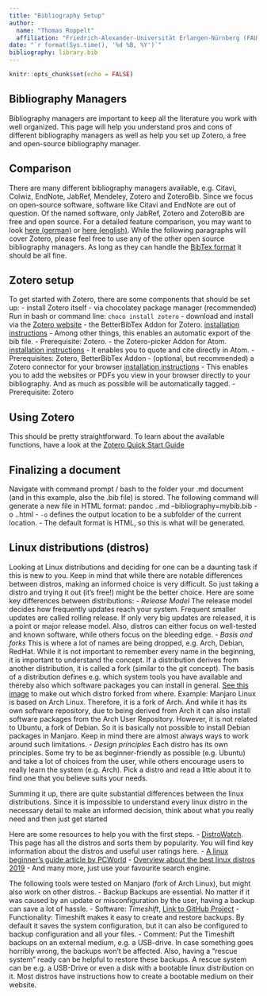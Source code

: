 ```yaml
---
title: "Bibliography Setup"
author:
  name: "Thomas Roppelt"
  affiliation: "Friedrich-Alexander-Universität Erlangen-Nürnberg (FAU)"
date: "`r format(Sys.time(), '%d %B, %Y')`"
bibliography: library.bib
---
```


```r
knitr::opts_chunk$set(echo = FALSE)
```

## Bibliography Managers
Bibliography managers are important to keep all the literature you work with well organized.
This page will help you understand pros and cons of different bibliography managers as well as help you set up Zotero, a free and open-source bibliography manager.

## Comparison
There are many different bibliography managers available, e.g. Citavi, Colwiz, EndNote, JabRef, Mendeley, Zotero and ZoteroBib.
Since we focus on open-source software, software like Citavi and EndNote are out of question.
Of the named software, only JabRef, Zotero and ZoteroBib are free and open source.
For a detailed feature comparison, you may want to look [here (german)](https://ub.fau.de/schreiben-publizieren/literaturverwaltung/) or [here (english)](https://en.wikipedia.org/wiki/Comparison_of_reference_management_software).
While the following paragraphs will cover Zotero, please feel free to use any of the other open source bibliography managers. As long as they can handle the [BibTex format](https://de.wikipedia.org/wiki/BibTeX) it should be all fine.

## Zotero setup
To get started with Zotero, there are some components that should be set up:
- install Zotero itself
  - via chocolatey package manager (recommended)
    Run in bash or command line: `choco install zotero`
  - download and install via the [Zotero website](https://www.zotero.org/)
- the BetterBibTex Addon for Zotero. [installation instructions](https://retorque.re/zotero-better-bibtex/installation/)
    - Among other things, this enables an automatic export of the bib file.
    - Prerequisite: Zotero.
- the Zotero-picker Addon for Atom. [installation instructions](https://atom.io/packages/zotero-picker)
    - It enables you to quote and cite directly in Atom.
    - Prerequisites: Zotero, BetterBibTex Addon
- (optional, but recommended) a Zotero connector for your browser [installation instructions](https://www.zotero.org/download/connectors)
    - This enables you to add the websites or PDFs you view in your browser directly to your bibliography. And as much as possible will be automatically tagged.
    - Prerequisite: Zotero

## Using Zotero
This should be pretty straightforward. To learn about the available functions, have a look at the [Zotero Quick Start Guide](https://www.zotero.org/support/quick_start_guide)

## Finalizing a document
Navigate with command prompt / bash to the folder your .md document (and in this example, also the .bib file) is stored. The following command will generate a new file in HTML format:
pandoc .\homework.md --bibliography=mybib.bib -o .\Outputs\output.html
- `-o` defines the output location to be a subfolder of the current location.
- The default format is HTML, so this is what will be generated.

## Linux distributions (distros)
Looking at Linux distributions and deciding for one can be a daunting task if this is new to you.
Keep in mind that while there are notable differences between distros, making an informed choice is very difficult. So just taking a distro and trying it out (it's free!) might be the better choice.
Here are some key differences between distributions:
- _Release Model_
The release model decides how frequently updates reach your system. Frequent smaller updates are called rolling release. If only very big updates are released, it is a point or major release model. 
Also, distros can either focus on well-tested and known software, while others focus on the bleeding edge.
- _Basis and forks_
This is where a lot of names are being dropped, e.g. Arch, Debian, RedHat. While it is not important to remember every name in the beginning, it is important to understand the concept. 
If a distribution derives from another distribution, it is called a fork (similar to the git concept). The basis of a distribution defines e.g. which system tools you have available and thereby also which software packages you can install in general. 
[See this image](https://upload.wikimedia.org/wikipedia/commons/1/1b/Linux_Distribution_Timeline.svg) to make out which distro forked from where.
Example:
Manjaro Linux is based on Arch Linux. Therefore, it is a fork of Arch. And while it has its own software repository, due to being derived from Arch it can also install software packages from the Arch User Repository. However, it is not related to Ubuntu, a fork of Debian. So it is basically not possible to install Debian packages in Manjaro. Keep in mind there are almost always ways to work around such limitations.
- _Design principles_
Each distro has its own principles. Some try to be as beginner-friendly as possible (e.g. Ubuntu) and take a lot of choices from the user, while others encourage users to really learn the system (e.g. Arch). Pick a distro and read a little about it to find one that you believe suits your needs.

Summing it up, there are quite substantial differences between the linux distributions. Since it is impossible to understand every linux distro in the necessary detail to make an informed decision, think about what you really need and then just get started

Here are some resources to help you with the first steps.
- [DistroWatch](http://distrowatch.org/). This page has all the distros and sorts them by popularity. You will find key information about the distros and useful user ratings here.
- [A linux beginner's guide article by PCWorld](https://www.pcworld.com/article/2918397/how-to-get-started-with-linux-a-beginners-guide.html)
- [Overview about the best linux distros 2019](https://linoxide.com/linux-how-to/what-are-best-linux-distros/)
- And many more, just use your favourite search engine.


The following tools were tested on Manjaro (fork of Arch Linux), but might also work on other distros.
- Backup
Backups are essential. No matter if it was caused by an update or misconfiguration by the user, having a backup can save a lot of hassle. 
  - Software: *Timeshift*, [Link to GitHub Project](https://github.com/teejee2008/timeshift)
  - Functionality: Timeshift makes it easy to create and restore backups. By default it saves the system configuration, but it can also be configured to backup configuration and all your files. 
  - Comment: Put the Timeshift backups on an external medium, e.g. a USB-drive. In case something goes horribly wrong, the backups won't be affected. Also, having a "rescue system" ready can be helpful to restore these backups. A rescue system can be e.g. a USB-Drive or even a disk with a bootable linux distribution on it. Most distros have instructions how to create a bootable medium on their website.


